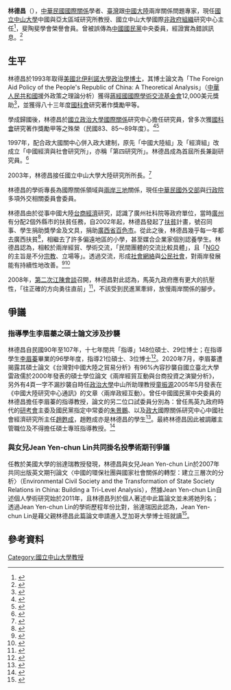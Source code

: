 {{Multiple issues|
{{Missing information|1=生平經歷|time=2020-01-02T08:27:07+00:00}}
{{Blpsources|time=2020-01-02T08:27:07+00:00}}

}}
{{Infobox_officeholder
|name=林德昌
|image name=
|width=
|Sex=男
|now=中華民國學者
|period=
|party=
|Native place=
|date of birth=
|place of birth=
|educate=* 美國北伊利諾大學政治學博士(1993)
|past=* 輔仁大學兼任副教授
* 國立東華大學大陸研究所兼任副教授
* 國立政治大學國際關係研究中心第四研究所副研究員兼所長
* 國立中山大學大陸研究所教授兼所長
* 外交部「非政府組織國際事務委員會」委員與諮詢委員
* 國家文教發展基金會諮詢委員
* 高雄市政府國際關係委員會委員
* 行政院大陸委員會諮詢委員
* 兩岸共同市場基金會諮詢委員
}}

'''林德昌'''（{{bd|？||||}}），[[中華民國|中華民國]][[國際關係|國際關係]]學者、[[臺灣|臺灣]]跟[[中國大陸|中國大陸]]兩岸關係問題專家，現任[[國立中山大學|國立中山大學]]中國與亞太區域研究所教授、國立中山大學國際[[非政府組織|非政府組織]]研究中心主任<ref>{{Cite web|title=組織架構 - 中山大學國際非政府組織研究中心|url=http://www2.nsysu.edu.tw/CINGOS/|accessdate=2020-07-23|author=|date=|format=|work=www2.nsysu.edu.tw|publisher=|language=|archive-date=2012-08-10|archive-url=https://web.archive.org/web/20120810002054/http://www2.nsysu.edu.tw/CINGOS/|dead-url=no}}</ref>，斐陶斐學會榮譽會員。曾被誤傳為[[中國國民黨|中國國民黨]]中央委員，經證實為錯誤訊息。<ref>{{Cite web|title=抖出李眉蓁論文內幕！鍾年晃喊「恭喜」：和韓國瑜名留青史 - 自由娛樂|url=https://ent.ltn.com.tw/news/breakingnews/3236110|accessdate=2020-07-23|date=2020-07-22|last=自由娛樂|work=自由時報電子報|archive-date=2021-03-02|archive-url=https://web.archive.org/web/20210302022416/https://ent.ltn.com.tw/news/breakingnews/3236110|dead-url=no}}</ref>

==生平==
林德昌於1993年取得[[美國|美國]][[北伊利諾大學|北伊利諾大學]][[政治學|政治學]][[博士|博士]]，其博士論文為「The Foreign Aid Policy of the People's Republic of China: A Theoretical Analysis」（[[中華人民共和國|中華人民共和國]]援外政策之理論分析）獲得[[蔣經國國際學術交流基金會|蔣經國國際學術交流基金會]]12,000美元獎助<ref>{{Cite web|title=Communist China's Foreign Aid Policy: A Theoretical Analysis — 蔣經國基金會|url=http://www.cckf.org/zh/programs/recipients/1991/00287|accessdate=2020-07-23|work=www.cckf.org|language=zh|archive-date=2020-10-23|archive-url=https://web.archive.org/web/20201023024837/http://www.cckf.org/zh/programs/recipients/1991/00287|dead-url=no}}</ref>，並獲得八十三年度[[國科會|國科會]]研究著作獎勵甲等。

學成歸國後，林德昌於[[國立政治大學|國立政治大學]][[國際關係|國際關係]]研究中心擔任研究員，曾多次獲[[國科會|國科會]]研究著作獎勵甲等之殊榮（民國83、85～89年度）。<ref>{{Cite web|title=林德昌 Lin, Teh-chang|url=http://www2.nsysu.edu.tw/macs/6_teacher/ltc.htm|accessdate=2020-07-22|work=www2.nsysu.edu.tw|archive-date=2020-07-24|archive-url=https://web.archive.org/web/20200724092904/http://www2.nsysu.edu.tw/macs/6_teacher/ltc.htm|dead-url=no}}</ref><ref>{{Cite web|title=國立政治大學獎勵榮譽查詢|url=http://webapp.nccu.edu.tw/PR/PR03/PR0301/Home/GridPartial?sort=PsnUtNam%20desc&page=412&time=d6fceb60-af8c-491f-be36-493e8e71617b&SearchData=6C62474D33776D2B35473968566F76646B336756547A304479622B344169546E785A724A343052724F3478505147706F7239436E3350784E67324C496E532F3478365631556B61346B563237623130626B575652626C6179614432526E2F7536716A65786872357041545249707A73433770462F70395161376A325858734F6D4B397562424348374A7630504A316339624856724533704E4A444945674C74614567302B376B2F34712B733D|accessdate=2020-07-23|author=國立政治大學|date=|format=|work=webapp.nccu.edu.tw|publisher=|language=|archive-date=2020-07-23|archive-url=https://web.archive.org/web/20200723041815/http://webapp.nccu.edu.tw/PR/PR03/PR0301/Home/GridPartial?sort=PsnUtNam%20desc&page=412&time=d6fceb60-af8c-491f-be36-493e8e71617b&SearchData=6C62474D33776D2B35473968566F76646B336756547A304479622B344169546E785A724A343052724F3478505147706F7239436E3350784E67324C496E532F3478365631556B61346B563237623130626B575652626C6179614432526E2F7536716A65786872357041545249707A73433770462F70395161376A325858734F6D4B397562424348374A7630504A316339624856724533704E4A444945674C74614567302B376B2F34712B733D|dead-url=no}}</ref> 

1997年，配合政大國關中心併入政大建制，原先「中國大陸組」及「經濟組」改成立「中國經濟與社會研究所」，亦稱「第四研究所」。林德昌成為首屆所長兼副研究員。<ref>{{Cite web|title=中國社會經濟研究所-本所簡介 - 政治大學 國際關係研究中心|url=https://iir.nccu.edu.tw/dept4/pages.php?ID=dept401&deptdII=depta1|accessdate=2020-07-23|author=|date=|format=|work=iir.nccu.edu.tw|publisher=|language=zh-tw|archive-date=2020-10-24|archive-url=https://web.archive.org/web/20201024025545/https://iir.nccu.edu.tw/dept4/pages.php?ID=dept401&deptdII=depta1|dead-url=no}}</ref>

2003年，林德昌接任國立中山大學大陸研究所所長。<ref>{{Cite web|title=系所簡介 - 國立中山大學大陸研究所|url=http://www2.nsysu.edu.tw/macs/2_intro/index.htm|accessdate=2020-07-23|author=|date=|format=|work=www2.nsysu.edu.tw|publisher=|language=|archive-date=2011-07-22|archive-url=https://web.archive.org/web/20110722092726/http://www2.nsysu.edu.tw/macs/2_intro/index.htm|dead-url=no}}</ref>

林德昌的學術專長為國際關係領域與[[兩岸三地|兩岸三地]]關係，現任[[中華民國|中華民國]][[外交部|外交部]]與[[行政院|行政院]]多項外交相關委員會委員。

林德昌由於從事中國大陸[[台商|台商]][[經濟|經濟]]研究，認識了廣州社科院等政府單位，當時[[廣州|廣州]]有分配2個外縣市的扶貧任務，自2002年起，林德昌發起了[[扶貧|扶貧]]計畫，號召同事、學生捐助獎學金及文具，捐助[[廣西省|廣西省]][[百色市|百色市]]。從此之後，林德昌幾乎每一年都去廣西扶貧<ref>{{Cite web|title=台湾中山大学林德昌教授访问公民社会研究中心|url=http://www.spa.zju.edu.cn/spachinese/2007/0308/c13219a708500/page.htm|accessdate=2020-07-22|work=www.spa.zju.edu.cn|archive-date=2020-07-22|archive-url=https://web.archive.org/web/20200722102722/http://www.spa.zju.edu.cn/spachinese/2007/0308/c13219a708500/page.htm|dead-url=no}}</ref>，相繼去了許多偏遠地區的小學，甚至媒合企業家個別認養學生。林德昌認為，相較於兩岸經貿、學術交流，「民間團體的交流比較具體」，且「[[NGO|NGO]]的主旨是不分[[宗教|宗教]]、立場等」。透過交流，形成[[社会网络|社會網絡]]與[[公民社會|公民社會]]，對兩岸發展能有持續性地改善。<ref>{{Cite web|title=林德昌：兩岸民間團体連結成社會網絡（中評社）|url=https://www.nsysu.edu.tw/p/404-1000-78334.php|accessdate=2020-07-22|author=中評社記者周敏煌|date=2013-06-13|format=|publisher=|language=|archive-date=2020-07-22|archive-url=https://web.archive.org/web/20200722094604/https://www.nsysu.edu.tw/p/404-1000-78334.php|dead-url=no}}</ref><ref>{{Cite web|title=中國評論新聞：林德昌：邁向兩岸社會大交流的和平之路|url=http://hk.crntt.com/doc/1016/0/1/9/101601973.html?coluid=7&kindid=0&docid=101601973|accessdate=2020-07-22|work=hk.crntt.com}}</ref>

2008年，[[第二次江陳會談|第二次江陳會談]]召開，林德昌對此認為，馬英九政府應有更大的抗壓性，「往正確的方向勇往直前」<ref>{{Cite web|title=台灣中評網：專訪林德昌：兩岸關係不該受民進黨牽絆|url=http://www.crntt.tw/crn-webapp/doc/docDetailCreate.jsp?coluid=98&kindid=2996&docid=100781851|accessdate=2020-07-22|work=www.crntt.tw}}</ref>，不該受到民進黨牽絆，放慢兩岸關係的腳步。

== 爭議 ==

=== 指導學生李眉蓁之碩士論文涉及抄襲 ===

{{main|李眉蓁論文門}}

林德昌自民國90年至107年，十七年間共「指導」148位碩士、29位博士；在指導學生[[李眉蓁|李眉蓁]]畢業的96學年度，指導21位碩士、3位博士<ref>{{Cite news|title=肉搜拷貝貓 台大中山最熱門|url=https://www.chinatimes.com/newspapers/20200725000381-260118?chdtv|accessdate=2020-08-11|date=2020-07-25|language=zh-TW|author=袁庭堯、林縉明|publisher=中國時報|archive-date=2020-09-22|archive-url=https://web.archive.org/web/20200922071236/https://www.chinatimes.com/newspapers/20200725000381-260118?chdtv|dead-url=no}}</ref>。2020年7月，李眉蓁遭揭露其碩士論文《台灣對中國大陸之貿易分析》有96%內容抄襲自國立臺北大學雷政儒於2000年發表的碩士學位論文《兩岸經貿互動與台商投資之演變分析》，另外有4頁一字不漏抄襲自時任[[政治大學|政治大學]]中山所助理教授[[童振源|童振源]]2005年5月發表在《中國大陸研究中心通訊》的文章〈兩岸政經互動〉。曾任中國國民黨中央委員的林德昌擔任李眉蓁的指導教授，論文的另二位口試委員分別為：曾任馬英九政府時代的[[研考會|研考會]]主委及國民黨指定中常委的[[朱景鵬|朱景鵬]]、以及[[政大|政大]]國際關係研究中心中國社會經濟研究所主任[[趙甦成|趙甦成]]，趙甦成亦是林德昌的學生<ref>{{Cite news|title=獨／不只狂抄！李眉蓁論文「謝辭」全留白…7章節3口委曝.....名師出高徒|url=https://www.setn.com/News.aspx?NewsID=783950|accessdate=2020-07-22|date=2020-07-22|language=zh-TW|author=政治中心|publisher=三立新聞網|archive-date=2021-03-22|archive-url=https://web.archive.org/web/20210322032813/https://www.setn.com/News.aspx?NewsID=783950|dead-url=no}}</ref>。最終林德昌因此被調離主管職位及不得擔任碩士專班指導教授。<ref>{{Cite news|title=中山大撤銷李眉蓁學位 林德昌不得任碩專生導師|url=https://www.cna.com.tw/news/aipl/202010130325.aspx|date=2020-10-13|accessdate=2020-10-14|work=www.cna.com.tw|language=zh-TW|archive-date=2020-10-16|archive-url=https://web.archive.org/web/20201016080247/https://www.cna.com.tw/news/aipl/202010130325.aspx|dead-url=no}}</ref>

=== 與女兒Jean Yen-chun Lin共同掛名投學術期刊爭議 ===
任教於美國大學的翁達瑞教授發現，林德昌與女兒Jean Yen-chun Lin於2007年共同出版英文期刊論文〈中國的環保社團與國家社會關係的轉型：建立三層次的分析〉（Environmental Civil Society and the Transformation of State Society Relations in China: Building a Tri-Level Analysis），然據Jean Yen-chun Lin自述個人學術研究始於2011年，且林德昌列於個人著述中此篇論文並未將她列名；透過Jean Yen-chun Lin的學術歷程年份比對，翁達瑞因此認為，Jean Yen-chun Lin是藉父親林德昌此篇論文申請進入芝加哥大學博士班就讀<ref>{{Cite news|title=李眉蓁不是林德昌唯一的裙帶|url=https://www.facebook.com/permalink.php?story_fbid=2784733351759742&id=100006693133292|accessdate=2020-08-11|date=2020-08-09|language=zh-TW|author=翁達瑞|publisher=Facebook}}</ref>。

==參考資料==
[[Category:國立中山大學教授|Category:國立中山大學教授]]